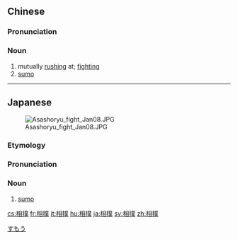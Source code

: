 {{also|相扑}}
==Chinese==
{{zh-forms|s=相扑}}
{{wikipedia|lang=zh}}

===Pronunciation===
{{zh-pron
|m=xiāngpū
|c=soeng1 pok3
|cat=n
}}

===Noun===
{{zh-noun}}

# mutually [[rush]]ing at; [[fight]]ing
# [[sumo]] {{gloss|Japanese wrestling}}

----

==Japanese==
{{wikipedia|lang=ja}}
{{ja-kanjitab|す|yomi=irr|sort=すもう|もう}}
[[File:Asashoryu fight Jan08.JPG|thumb]]

===Etymology===
{{rfe|lang=ja}}

===Pronunciation===
{{ja-pron|acc=h|y=i|すもう}}

===Noun===
{{ja-noun|すもう|hhira=すまふ}}

# [[sumo]] {{gloss|form of wrestling}}

[[Category:ja:Sumo|すもう]]

[[cs:相撲]]
[[fr:相撲]]
[[it:相撲]]
[[hu:相撲]]
[[ja:相撲]]
[[sv:相撲]]
[[zh:相撲]]